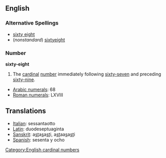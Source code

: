 == English ==
=== Alternative Spellings ===
* [[sixty eight]]
* (''nonstandard'') [[sixtyeight]]

=== Number ===
'''sixty-eight'''

#The [[cardinal]] [[number]] immediately following [[sixty-seven]] and preceding [[sixty-nine]].

*[[w:Arabic Numerals|Arabic numerals]]: 68
*[[w:Roman numerals|Roman numerals]]: LXVIII

==Translations==
*[[Italian]]: sessantaotto
*[[Latin]]: duodeseptuaginta
*[[Sanskrit]]: a<u>st</u>a<u>s</u>a<u>st</u>i, a<u>st</u>aa<u>s</u>a<u>st</u>i
*[[Spanish]]: sesenta y ocho

[[Category:English cardinal numbers]]